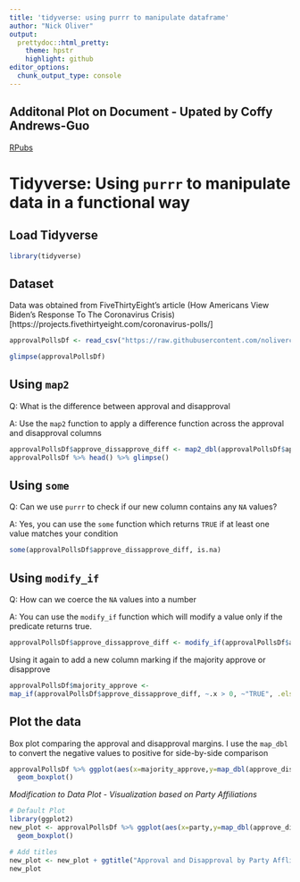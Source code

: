 ```yaml
---
title: 'tidyverse: using purrr to manipulate dataframe'
author: "Nick Oliver"
output:
  prettydoc::html_pretty:
    theme: hpstr
    highlight: github
editor_options: 
  chunk_output_type: console
---
```


## Additonal Plot on Document - Upated by Coffy Andrews-Guo
[RPubs]()

# Tidyverse: Using `purrr` to manipulate data in a functional way

## Load Tidyverse
```r
library(tidyverse)
```

## Dataset

Data was obtained from FiveThirtyEight's article (How Americans View Biden's Response To The Coronavirus Crisis)[https://projects.fivethirtyeight.com/coronavirus-polls/]

```r
approvalPollsDf <- read_csv("https://raw.githubusercontent.com/nolivercuny/data607/master/covid_approval_polls.csv")

glimpse(approvalPollsDf)
```

## Using `map2`

Q: What is the difference between approval and disapproval

A: Use the `map2` function to apply a difference function across the approval and disapproval columns


```r
approvalPollsDf$approve_dissapprove_diff <- map2_dbl(approvalPollsDf$approve, approvalPollsDf$disapprove, ~{.x - .y})
approvalPollsDf %>% head() %>% glimpse()
```



## Using `some`

Q: Can we use `purrr` to check if our new column contains any `NA` values?

A: Yes, you can use the `some` function which returns `TRUE` if at least one value matches your condition

```r
some(approvalPollsDf$approve_dissapprove_diff, is.na)
```
 
## Using `modify_if`

Q: How can we coerce the `NA` values into a number

A: You can use the `modify_if` function which will modify a value only if the predicate returns true.

```r
approvalPollsDf$approve_dissapprove_diff <- modify_if(approvalPollsDf$approve_dissapprove_diff, is.na, ~0.0)
```

Using it again to add a new column marking if the majority approve or disapprove

```r
approvalPollsDf$majority_approve <-
map_if(approvalPollsDf$approve_dissapprove_diff, ~.x > 0, ~"TRUE", .else = ~"FALSE") %>% unlist()
```


## Plot the data

Box plot comparing the approval and disapproval margins. I use the `map_dbl` to convert the negative values to positive for side-by-side comparison

```r
approvalPollsDf %>% ggplot(aes(x=majority_approve,y=map_dbl(approve_dissapprove_diff,abs),fill=majority_approve)) +
  geom_boxplot()
```

*Modification to Data Plot - Visualization based on Party Affiliations*
```r
# Default Plot
library(ggplot2)
new_plot <- approvalPollsDf %>% ggplot(aes(x=party,y=map_dbl(approve_dissapprove_diff,abs),fill=majority_approve)) +
  geom_boxplot() 

# Add titles 
new_plot <- new_plot + ggtitle("Approval and Disapproval by Party Affliations") + theme(plot.title.position = "plot", plot.title = element_text(hjust = 0.5))
new_plot
```
